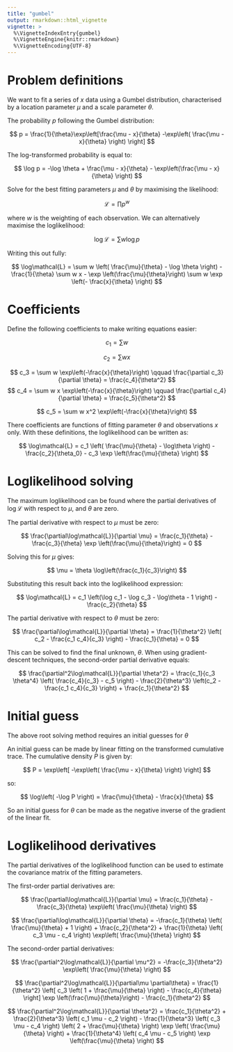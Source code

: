 ```yaml
---
title: "gumbel"
output: rmarkdown::html_vignette
vignette: >
  %\VignetteIndexEntry{gumbel}
  %\VignetteEngine{knitr::rmarkdown}
  %\VignetteEncoding{UTF-8}
---
```




# Problem definitions

We want to fit a series of $x$ data using a Gumbel distribution, characterised by a location parameter $\mu$ and a scale parameter $\theta$.

The probability $p$ following the Gumbel distribution:

$$ 
p = \frac{1}{\theta}\exp\left[\frac{\mu - x}{\theta} -\exp\left( \frac{\mu - x}{\theta} \right) \right]
$$

The log-transformed probability is equal to:

$$
\log p = 
-\log \theta +
\frac{\mu - x}{\theta} - \exp\left(\frac{\mu - x}{\theta} \right)
$$

Solve for the best fitting parameters $\mu$ and $\theta$ by maximising the likelihood:

$$
\mathcal{L} = \prod p^w
$$

where $w$ is the weighting of each observation. We can alternatively maximise the loglikelihood:

$$
\log\mathcal{L} = \sum w \log p
$$

Writing this out fully:

$$
\log\mathcal{L} = 
\sum w \left( \frac{\mu}{\theta} - \log \theta \right) -
\frac{1}{\theta} \sum w x -
\exp \left(\frac{\mu}{\theta}\right) \sum w \exp \left(- \frac{x}{\theta} \right)
$$

# Coefficients

Define the following coefficients to make writing equations easier:

$$
c_1 = \sum w
$$

$$
c_2 = \sum w x
$$

$$
c_3 = \sum w \exp\left(-\frac{x}{\theta}\right)
\qquad
\frac{\partial c_3}{\partial \theta} = \frac{c_4}{\theta^2}
$$
$$
c_4 = \sum w x \exp\left(-\frac{x}{\theta}\right)
\qquad
\frac{\partial c_4}{\partial \theta} = \frac{c_5}{\theta^2}
$$

$$
c_5 = \sum w x^2 \exp\left(-\frac{x}{\theta}\right)
$$

There coefficients are functions of fitting parameter $\theta$ and observations $x$ only. With these definitions, the loglikelihood can be written as:

$$
\log\mathcal{L} = 
c_1 \left( \frac{\mu}{\theta} - \log\theta \right) 
- \frac{c_2}{\theta_0} 
- c_3 \exp \left(\frac{\mu}{\theta} \right)
$$

# Loglikelihood solving

The maximum loglikelihood can be found where the partial derivatives of $\log\mathcal{L}$ with respect to $\mu$, and $\theta$ are zero.

The partial derivative with respect to $\mu$ must be zero:

$$
\frac{\partial\log\mathcal{L}}{\partial \mu} = 
\frac{c_1}{\theta} - \frac{c_3}{\theta} \exp \left(\frac{\mu}{\theta}\right)
= 0
$$

Solving this for $\mu$ gives:

$$
\mu = \theta \log\left(\frac{c_1}{c_3}\right)
$$

Substituting this result back into the loglikelihood expression:

$$
\log\mathcal{L} = 
c_1 \left(\log c_1 - \log c_3 - \log\theta - 1 \right) - \frac{c_2}{\theta}
$$

The partial derivative with respect to $\theta$ must be zero:

$$
\frac{\partial\log\mathcal{L}}{\partial \theta} = 
\frac{1}{\theta^2} \left( c_2 - \frac{c_1 c_4}{c_3} \right) - 
\frac{c_1}{\theta}
= 0
$$

This can be solved to find the final unknown, $\theta$. When using gradient-descent techniques, the second-order partial derivative equals:

$$
\frac{\partial^2\log\mathcal{L}}{\partial \theta^2} = 
\frac{c_1}{c_3 \theta^4} \left( \frac{c_4}{c_3} - c_5 \right) -
\frac{2}{\theta^3} \left(c_2 - \frac{c_1 c_4}{c_3} \right) + 
\frac{c_1}{\theta^2}
$$

# Initial guess

The above root solving method requires an initial guesses for $\theta$

An initial guess can be made by linear fitting on the transformed cumulative trace. The cumulative density $P$
is given by:

$$
P = \exp\left[ -\exp\left( \frac{\mu - x}{\theta} \right) \right]
$$

so:

$$
\log\left( -\log P \right) = \frac{\mu}{\theta} - \frac{x}{\theta}
$$

So an initial guess for $\theta$ can be made as the negative inverse of the gradient of the linear fit.


# Loglikelihood derivatives

The partial derivatives of the loglikelihood function can be used to estimate the covariance matrix of the fitting parameters.

The first-order partial derivatives are:

$$
\frac{\partial\log\mathcal{L}}{\partial \mu} = 
\frac{c_1}{\theta} - \frac{c_3}{\theta} \exp\left( \frac{\mu}{\theta} \right)
$$

$$
\frac{\partial\log\mathcal{L}}{\partial \theta} = 
-\frac{c_1}{\theta} \left( \frac{\mu}{\theta} + 1 \right) + 
\frac{c_2}{\theta^2} + 
\frac{1}{\theta} \left( c_3 \mu - c_4 \right) \exp\left( \frac{\mu}{\theta} \right)
$$

The second-order partial derivatives:

$$
\frac{\partial^2\log\mathcal{L}}{\partial \mu^2} =
-\frac{c_3}{\theta^2} \exp\left( \frac{\mu}{\theta} \right)
$$

$$
\frac{\partial^2\log\mathcal{L}}{\partial\mu \partial\theta} =
\frac{1}{\theta^2} \left[ c_3 \left( 1 + \frac{\mu}{\theta} \right) - \frac{c_4}{\theta} \right] \exp \left(\frac{\mu}{\theta}\right) - \frac{c_1}{\theta^2}
$$

$$
\frac{\partial^2\log\mathcal{L}}{\partial \theta^2} = 
\frac{c_1}{\theta^2} + \frac{2}{\theta^3} \left( c_1 \mu - c_2 \right) - \frac{1}{\theta^3} \left( c_3 \mu - c_4 \right) \left( 2 + \frac{\mu}{\theta} \right) \exp \left( \frac{\mu}{\theta} \right) + 
\frac{1}{\theta^4} \left( c_4 \mu - c_5 \right) \exp \left(\frac{\mu}{\theta} \right)
$$

